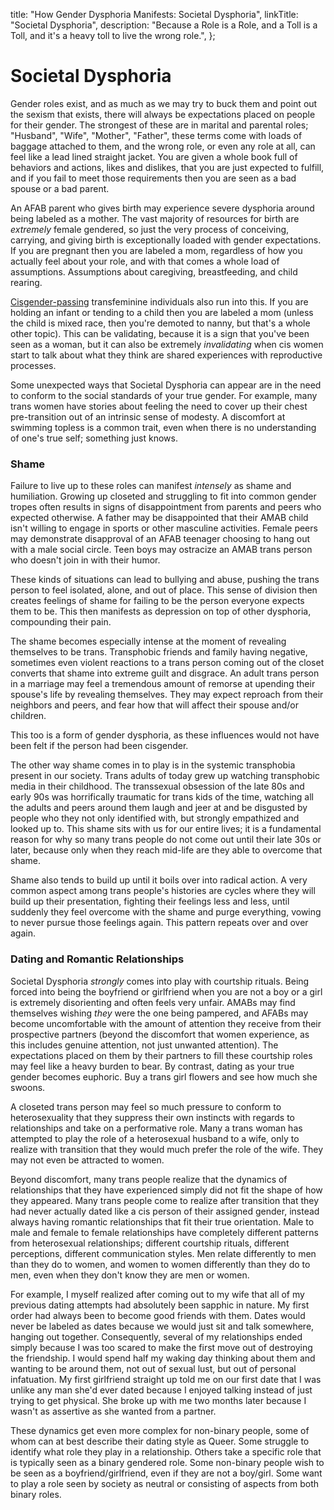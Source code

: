 
  title: "How Gender Dysphoria Manifests: Societal Dysphoria",
  linkTitle: "Societal Dysphoria",
  description: "Because a Role is a Role, and a Toll is a Toll, and it's a heavy toll to live the wrong role.",
};

<Disclaimer />

# Societal Dysphoria

Gender roles exist, and as much as we may try to buck them and point out the sexism that exists, there will always be expectations placed on people for their gender. The strongest of these are in marital and parental roles; "Husband", "Wife", "Mother", "Father", these terms come with loads of baggage attached to them, and the wrong role, or even any role at all, can feel like a lead lined straight jacket. You are given a whole book full of behaviors and actions, likes and dislikes, that you are just expected to fulfill, and if you fail to meet those requirements then you are seen as a bad spouse or a bad parent.

An AFAB parent who gives birth may experience severe dysphoria around being labeled as a mother. The vast majority of resources for birth are *extremely* female gendered, so just the very process of conceiving, carrying, and giving birth is exceptionally loaded with gender expectations. If you are pregnant then you are labeled a mom, regardless of how you actually feel about your role, and with that comes a whole load of assumptions. Assumptions about caregiving, breastfeeding, and child rearing.

[Cisgender-passing](https://en.wikipedia.org/wiki/Passing_(gender)) transfeminine individuals also run into this. If you are holding an infant or tending to a child then you are labeled a mom (unless the child is mixed race, then you're demoted to nanny, but that's a whole other topic). This can be validating, because it is a sign that you've been seen as a woman, but it can also be extremely *invalidating* when cis women start to talk about what they think are shared experiences with reproductive processes.

Some unexpected ways that Societal Dysphoria can appear are in the need to conform to the social standards of your true gender. For example, many trans women have stories about feeling the need to cover up their chest pre-transition out of an intrinsic sense of modesty. A discomfort at swimming topless is a common trait, even when there is no understanding of one's true self; something just knows.

### Shame

Failure to live up to these roles can manifest *intensely* as shame and humiliation. Growing up closeted and struggling to fit into common gender tropes often results in signs of disappointment from parents and peers who expected otherwise. A father may be disappointed that their AMAB child isn't willing to engage in sports or other masculine activities. Female peers may demonstrate disapproval of an AFAB teenager choosing to hang out with a male social circle. Teen boys may ostracize an AMAB trans person who doesn't join in with their humor.

These kinds of situations can lead to bullying and abuse, pushing the trans person to feel isolated, alone, and out of place. This sense of division then creates feelings of shame for failing to be the person everyone expects them to be. This then manifests as depression on top of other dysphoria, compounding their pain.

<Gutter>
  <Tweet id="1201138482569195526" />
</Gutter>

The shame becomes especially intense at the moment of revealing themselves to be trans. Transphobic friends and family having negative, sometimes even violent reactions to a trans person coming out of the closet converts that shame into extreme guilt and disgrace. An adult trans person in a marriage may feel a tremendous amount of remorse at upending their spouse's life by revealing themselves. They may expect reproach from their neighbors and peers, and fear how that will affect their spouse and/or children.

This too is a form of gender dysphoria, as these influences would not have been felt if the person had been cisgender.

The other way shame comes in to play is in the systemic transphobia present in our society. Trans adults of today grew up watching transphobic media in their childhood. The transsexual obsession of the late 80s and early 90s was horrifically traumatic for trans kids of the time, watching all the adults and peers around them laugh and jeer at and be disgusted by people who they not only identified with, but strongly empathized and looked up to. This shame sits with us for our entire lives; it is a fundamental reason for why so many trans people do not come out until their late 30s or later, because only when they reach mid-life are they able to overcome that shame.

Shame also tends to build up until it boils over into radical action. A very common aspect among trans people's histories are cycles where they will build up their presentation, fighting their feelings less and less, until suddenly they feel overcome with the shame and purge everything, vowing to never pursue those feelings again. This pattern repeats over and over again.

### Dating and Romantic Relationships

<Gutter>
  <Tweet unified>
    <Tweet id="1216109204093722630" />
    <Tweet id="1216109206509694979" />
    <Tweet id="1216109207671508992" />
    <Tweet id="1216109214994747393" />
    <Tweet id="1216110299285200896" />
    <Tweet id="1216110666626555904" />
    <Tweet id="1216111083997605888" />
    <Tweet id="1216112014411599877" />
  </Tweet>
</Gutter>

Societal Dysphoria *strongly* comes into play with courtship rituals. Being forced into being the boyfriend or girlfriend when you are not a boy or a girl is extremely disorienting and often feels very unfair. AMABs may find themselves wishing *they* were the one being pampered, and AFABs may become uncomfortable with the amount of attention they receive from their prospective partners (beyond the discomfort that women experience, as this includes genuine attention, not just unwanted attention). The expectations placed on them by their partners to fill these courtship roles may feel like a heavy burden to bear. By contrast, dating as your true gender becomes euphoric. Buy a trans girl flowers and see how much she swoons.

A closeted trans person may feel so much pressure to conform to heterosexuality that they suppress their own instincts with regards to relationships and take on a performative role. Many a trans woman has attempted to play the role of a heterosexual husband to a wife, only to realize with transition that they would much prefer the role of the wife. They may not even be attracted to women.

Beyond discomfort, many trans people realize that the dynamics of relationships that they have experienced simply did not fit the shape of how they appeared. Many trans people come to realize after transition that they had never actually dated like a cis person of their assigned gender, instead always having romantic relationships that fit their true orientation. Male to male and female to female relationships have completely different patterns from heterosexual relationships; different courtship rituals, different perceptions, different communication styles. Men relate differently to men than they do to women, and women to women differently than they do to men, even when they don't know they are men or women.

For example, I myself realized after coming out to my wife that all of my previous dating attempts had absolutely been sapphic in nature. My first order had always been to become good friends with them. Dates would never be labeled as dates because we would just sit and talk somewhere, hanging out together. Consequently, several of my relationships ended simply because I was too scared to make the first move out of destroying the friendship. I would spend half my waking day thinking about them and wanting to be around them, not out of sexual lust, but out of personal infatuation. My first girlfriend straight up told me on our first date that I was unlike any man she'd ever dated because I enjoyed talking instead of just trying to get physical. She broke up with me two months later because I wasn't as assertive as she wanted from a partner.

These dynamics get even more complex for non-binary people, some of whom can at best describe their dating style as Queer. Some struggle to identify what role they play in a relationship. Others take a specific role that is typically seen as a binary gendered role. Some non-binary people wish to be seen as a boyfriend/girlfriend, even if they are not a boy/girl. Some want to play a role seen by society as neutral or consisting of aspects from both binary roles.
